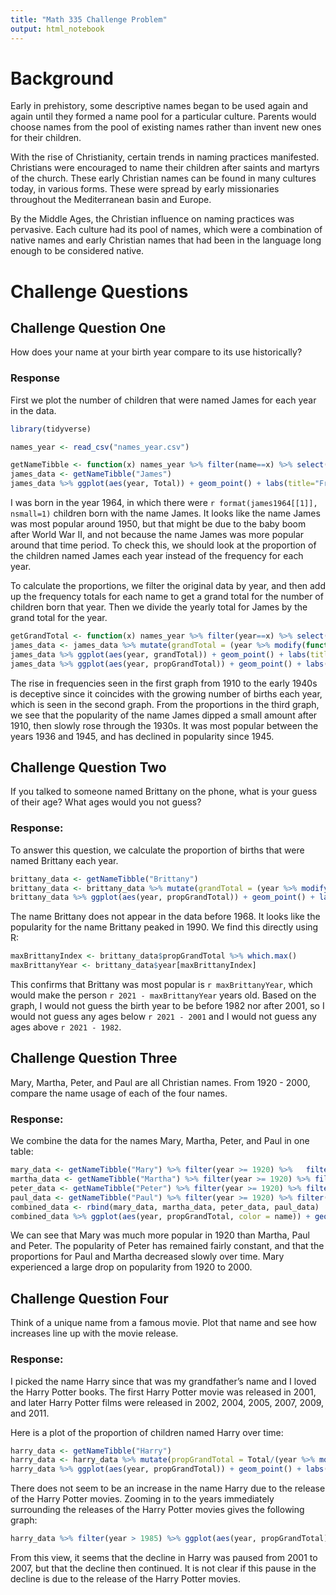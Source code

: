 ```yaml
---
title: "Math 335 Challenge Problem"
output: html_notebook
---
```


# Background

Early in prehistory, some descriptive names began to be used again and again until they formed a name pool for a particular culture. Parents would choose names from the pool of existing names rather than invent new ones for their children.

With the rise of Christianity, certain trends in naming practices manifested. Christians were encouraged to name their children after saints and martyrs of the church. These early Christian names can be found in many cultures today, in various forms. These were spread by early missionaries throughout the Mediterranean basin and Europe.

By the Middle Ages, the Christian influence on naming practices was pervasive. Each culture had its pool of names, which were a combination of native names and early Christian names that had been in the language long enough to be considered native.

# Challenge Questions

## Challenge Question One

How does your name at your birth year compare to its use historically?

### Response

First we plot the number of children that were named James for each year in the data.

```r
library(tidyverse)
```
```r
names_year <- read_csv("names_year.csv")
```
```r
getNameTibble <- function(x) names_year %>% filter(name==x) %>% select(c(year, Total))
james_data <- getNameTibble("James")
james_data %>% ggplot(aes(year, Total)) + geom_point() + labs(title="Frequency of children named James by year", x="Year", y="Yearly total") + geom_vline(xintercept=1964, linetype='dashed', color='blue') + annotate("text", x = 1969, y = 0, label = "1964", color = "blue")
```
I was born in the year 1964, in which there were `r format(james1964[[1]], nsmall=1)` children born with the name James. It looks like the name James was most popular around 1950, but that might be due to the baby boom after World War II, and not because the name James was more popular around that time period. To check this, we should look at the proportion of the children named James each year instead of the frequency for each year.

To calculate the proportions, we filter the original data by year, and then add up the frequency totals for each name to get a grand total for the number of children born that year.  Then we divide the yearly total for James by the grand total for the year.

```r
getGrandTotal <- function(x) names_year %>% filter(year==x) %>% select(c(Total)) %>% sum()
james_data <- james_data %>% mutate(grandTotal = (year %>% modify(function(x) getGrandTotal(x))), propGrandTotal = Total/grandTotal)
james_data %>% ggplot(aes(year, grandTotal)) + geom_point() + labs(title="Total number of children born each year", x="Year", y="Number born")
james_data %>% ggplot(aes(year, propGrandTotal)) + geom_point() + labs(title="Proportion of children named James by year", x="Year", y="Yearly proportion") + geom_vline(xintercept=1964, linetype='dashed', color='blue')  + annotate("text", x = 1969, y = 0, label = "1964", color = "blue")
```
The rise in frequencies seen in the first graph from 1910 to the early 1940s is deceptive since it coincides with the growing number of births each year, which is seen in the second graph.  From the proportions in the third graph, we see that the popularity of the name James dipped a small amount after 1910, then slowly rose through the 1930s. It was most popular between the years 1936 and 1945, and has declined in popularity since 1945.

## Challenge Question Two

If you talked to someone named Brittany on the phone, what is your guess of their age? What ages would you not guess?


### Response:

To answer this question, we calculate the proportion of births that were named Brittany each year.

```r
brittany_data <- getNameTibble("Brittany")
brittany_data <- brittany_data %>% mutate(grandTotal = (year %>% modify(function(x) getGrandTotal(x))), propGrandTotal = Total/grandTotal)
brittany_data %>% ggplot(aes(year, propGrandTotal)) + geom_point() + labs(title="Proportion of children named Brittany by year", x="Year", y="Yearly proportion")
```
The name Brittany does not appear in the data before 1968.  It looks like the popularity for the name Brittany peaked in 1990.
We find this directly using R:

```r
maxBrittanyIndex <- brittany_data$propGrandTotal %>% which.max()
maxBrittanyYear <- brittany_data$year[maxBrittanyIndex]
```
This confirms that Brittany was most popular is `r maxBrittanyYear`, which would make the person `r 2021 - maxBrittanyYear` years old. Based on the graph, I would not guess the birth year to be before 1982 nor after 2001, so I would not guess any ages below `r 2021 - 2001` and I would not guess any ages above `r 2021 - 1982`.

## Challenge Question Three

Mary, Martha, Peter, and Paul are all Christian names. From 1920 - 2000, compare the name usage of each of the four names.

### Response:

We combine the data for the names Mary, Martha, Peter, and Paul in one table:

```r
mary_data <- getNameTibble("Mary") %>% filter(year >= 1920) %>%   filter(year <= 2000) %>% mutate(name = "Mary") %>% mutate(propGrandTotal = Total/(year %>% modify(function(x) getGrandTotal(x))))
martha_data <- getNameTibble("Martha") %>% filter(year >= 1920) %>% filter(year <= 2000) %>% mutate(name = "Martha") %>% mutate(propGrandTotal = Total/(year %>% modify(function(x) getGrandTotal(x))))
peter_data <- getNameTibble("Peter") %>% filter(year >= 1920) %>% filter(year <= 2000) %>% mutate(name = "Peter") %>% mutate(propGrandTotal = Total/(year %>% modify(function(x) getGrandTotal(x))))
paul_data <- getNameTibble("Paul") %>% filter(year >= 1920) %>% filter(year <= 2000) %>% mutate(name = "Paul") %>% mutate(propGrandTotal = Total/(year %>% modify(function(x) getGrandTotal(x))))
combined_data <- rbind(mary_data, martha_data, peter_data, paul_data)
combined_data %>% ggplot(aes(year, propGrandTotal, color = name)) + geom_point() + labs(title="Proportion of children by year", x="Year", y="Yearly proportion") + scale_color_brewer(palette = "Set2") # ok for color blind people
```
We can see that Mary was much more popular in 1920 than Martha, Paul and Peter.  The popularity of Peter has remained fairly constant, and that the proportions for Paul and Martha decreased slowly over time.  Mary  experienced a large drop on popularity from 1920 to 2000.


## Challenge Question Four

Think of a unique name from a famous movie. Plot that name and see how increases line up with the movie release.

### Response:

I picked the name Harry since that was my grandfather's name and I loved the Harry Potter books.  The first Harry Potter movie was released in 2001, and later Harry Potter films were released in 2002, 2004, 2005, 2007, 2009, and 2011.

Here is a plot of the proportion of children named Harry over time:

```r
harry_data <- getNameTibble("Harry")
harry_data <- harry_data %>% mutate(propGrandTotal = Total/(year %>% modify(function(x) getGrandTotal(x))))
harry_data %>% ggplot(aes(year, propGrandTotal)) + geom_point() + labs(title="Proportion of children named Harry by year", x="Year", y="Yearly proportion") + geom_vline(xintercept=2001, linetype='dashed', color='blue') + annotate("text", x = 2006, y = 0.001, label = "2001", color = "blue")
```
There does not seem to be an increase in the name Harry due to the release of the Harry Potter movies.  Zooming in to the years immediately surrounding the releases of the Harry Potter movies gives the following graph:

```r
harry_data %>% filter(year > 1985) %>% ggplot(aes(year, propGrandTotal)) + geom_point() + labs(title="Proportion of children named Harry by year", x="Year", y="Yearly proportion") + geom_vline(xintercept=2001, linetype='dashed', color='blue')  + annotate("text", x = 2003, y = 0.0001, label = "2001", color = "blue")
```
From this view, it seems that the decline in Harry was paused from 2001 to 2007, but that the decline then continued.  It is not clear if this pause in the decline is due to the release of the Harry Potter movies.
